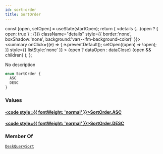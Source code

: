 ```yaml
---
id: sort-order
title: SortOrder
---
```









  const [open, setOpen] = useState(startOpen);
  return (
    <details {...(open ? { open: true } : {})} className="details" style={{ border:'none', boxShadow:'none', background:'var(--ifm-background-color)' }}>
      <summary
        onClick={(e) => {
          e.preventDefault();
          setOpen((open) => !open);
        }}
        style={{ listStyle:'none' }}
      >
      {open ? dataOpen : dataClose}
      </summary>
      {open && children}
    </details>
  );
};








No description


```graphql
enum SortOrder {
  ASC
  DESC
}
```




### Values

#### [<code style={{ fontWeight: 'normal' }}>SortOrder.<b>ASC</b></code>](#)  



#### [<code style={{ fontWeight: 'normal' }}>SortOrder.<b>DESC</b></code>](#)  







### Member Of

[`DeskQuerySort`](/main-backend-service/graphql/🧠🔍introspection/types/inputs/desk-query-sort.mdx)  <Badge class="badge badge--secondary badge--relation" text="input"/>